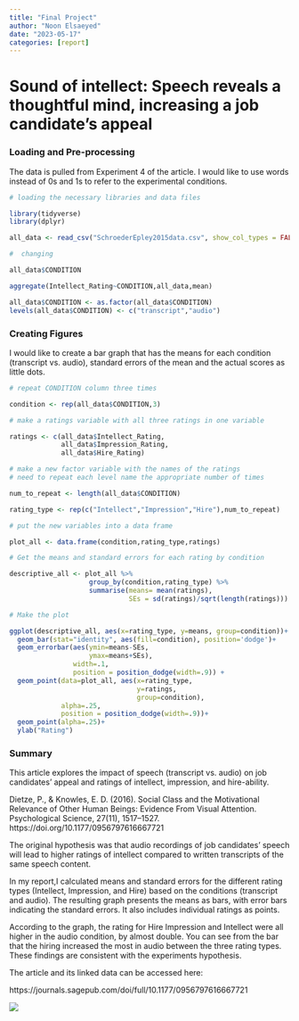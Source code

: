 ```yaml
---
title: "Final Project"
author: "Noon Elsaeyed"
date: "2023-05-17"
categories: [report]
---
```


# Sound of intellect: Speech reveals a thoughtful mind, increasing a job candidate's appeal

### Loading and Pre-processing

The data is pulled from Experiment 4 of the article. I would like to use words instead of 0s and 1s to refer to the experimental conditions.

```r

# loading the necessary libraries and data files

library(tidyverse)
library(dplyr)

all_data <- read_csv("SchroederEpley2015data.csv", show_col_types = FALSE)

#  changing 

all_data$CONDITION

aggregate(Intellect_Rating~CONDITION,all_data,mean)

all_data$CONDITION <- as.factor(all_data$CONDITION)
levels(all_data$CONDITION) <- c("transcript","audio")
```

### Creating Figures

I would like to create a bar graph that has the means for each condition (transcript vs. audio), standard errors of the mean and the actual scores as little dots.

```r
# repeat CONDITION column three times

condition <- rep(all_data$CONDITION,3)

# make a ratings variable with all three ratings in one variable

ratings <- c(all_data$Intellect_Rating,
             all_data$Impression_Rating,
             all_data$Hire_Rating)

# make a new factor variable with the names of the ratings
# need to repeat each level name the appropriate number of times

num_to_repeat <- length(all_data$CONDITION)

rating_type <- rep(c("Intellect","Impression","Hire"),num_to_repeat)

# put the new variables into a data frame

plot_all <- data.frame(condition,rating_type,ratings)

# Get the means and standard errors for each rating by condition

descriptive_all <- plot_all %>% 
                    group_by(condition,rating_type) %>% 
                    summarise(means= mean(ratings),
                              SEs = sd(ratings)/sqrt(length(ratings)))

# Make the plot

ggplot(descriptive_all, aes(x=rating_type, y=means, group=condition))+ 
  geom_bar(stat="identity", aes(fill=condition), position='dodge')+ 
  geom_errorbar(aes(ymin=means-SEs,               
                    ymax=means+SEs), 
                width=.1, 
                position = position_dodge(width=.9)) +
  geom_point(data=plot_all, aes(x=rating_type, 
                                y=ratings, 
                                group=condition), 
             alpha=.25, 
             position = position_dodge(width=.9))+
  geom_point(alpha=.25)+
  ylab("Rating")
```

### Summary

This article explores the impact of speech (transcript vs. audio) on job candidates' appeal and ratings of intellect, impression, and hire-ability.

Dietze, P., & Knowles, E. D. (2016). Social Class and the Motivational Relevance of Other Human Beings: Evidence From Visual Attention. Psychological Science, 27(11), 1517--1527. https://doi.org/10.1177/0956797616667721

The original hypothesis was that audio recordings of job candidates' speech will lead to higher ratings of intellect compared to written transcripts of the same speech content.

In my report,I calculated means and standard errors for the different rating types (Intellect, Impression, and Hire) based on the conditions (transcript and audio). The resulting graph presents the means as bars, with error bars indicating the standard errors. It also includes individual ratings as points.

According to the graph, the rating for Hire Impression and Intellect were all higher in the audio condition, by almost double. You can see from the bar that the hiring increased the most in audio between the three rating types. These findings are consistent with the experiments hypothesis.

The article and its linked data can be accessed here:

https://journals.sagepub.com/doi/full/10.1177/0956797616667721

![](speech-to-text-1024x683.jpg)
